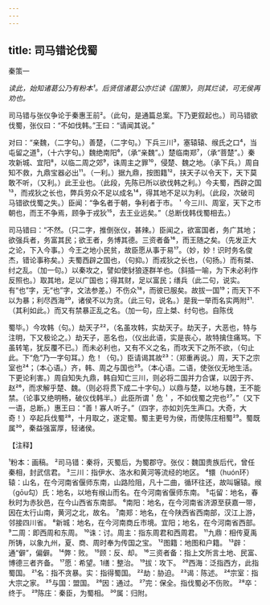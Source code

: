 ```yaml
---
---
---
```

title: 司马错论伐蜀
---



秦策一

*读此，始知诸葛公乃有粉本¹。后贤信诸葛公亦烂读《国策》，则其烂读，可无侯再劝也。*

司马错与张仪争论于秦惠王前²。（此句，是通篇总案。下乃更叙起也。）司马错欲伐蜀，张仪曰：“不如伐韩。”王曰：“请闻其说。”

对曰：“亲魏，（二字句。）善楚，（二字句。）下兵三川³，塞辕辕、缑氏之口⁴，当屯留之道⁵，（十六字句。）魏绝南阳⁶，（承“亲魏”。）楚临南郑⁷，（承“菩楚”。）秦攻新城、宜阳⁸，以临二周之郊⁹，诛周主之罪¹⁰，侵楚、魏之地。（承下兵。）周自知不救，九鼎宝器必出¹¹。（一利。）据九鼎，按图籍¹²，挟天子以令天下，天下莫敢不听，（又利。）此王业也。（此段，先陈已所以欲伐韩之利。）今夫蜀，西辟之国¹³，而戎狄之长也，弊兵劳众不足以成名¹⁴，得其地不足以为利。（此段，次破司马错欲伐蜀之失。）臣闻：“争名者于朝，争利者于市。＇今三川、周室，天下之市朝也，而王不争焉，顾争于戎狄¹⁵，去王业远矣。”（总断伐韩伐蜀相去。）

司马错曰：“不然。（只二字，推倒张仪，甚辣。）臣闻之，欲富国者，务广其地；欲强兵者，务富其民；欲王者，务博其德。三资者备¹⁶，而王随之矣。（先发正大之论，下入今事。）今王之地小民贫，故臣愿从事于易¹⁷。（妙，妙！识时务名俊杰，错论事称矣。）夫蜀西辟之国也，（句抑。）而戎狄之长也，（句扬。）而有桀、纣之乱。（加一句。）以秦攻之，譬如使豺狼逐群羊也。（斜插一喻，为下未必利作反照也。）取其地，足以广国也；得其财，足以富民；缮兵（此二句，说实。有“也”字，无“也”字，文法参差。）不伤众¹⁸，而彼已服矣。故拔一国¹⁹；而天下不以为暴；利尽西海²⁰，诸侯不以为贪。（此三句，说名。）是我一举而名实两附²¹.（其利如此。）而又有禁暴正乱之名。（加一句，应上桀、纣句也。自陈伐

蜀毕。）今攻韩（句。）劫天子²²，（名虽攻韩，实劫天子。劫天子，大恶也，特与注明，下又极论之。）劫天子，恶名也，（仪出此语，实是丧心，故特擒住痛骂。下虽转笔，犹反覆不已。）而未必利也，又有不义之名，而攻天下之所不欲，（句止此。下“危”乃一字句耳。）危！（句。）臣请谒其故²³：（郑重再说。）周，天下之宗室也²⁴；（本心语。）齐，韩、周之与国也²⁵。（本心语。二语，使张仪无地生活。下更论利害。）周自知失九鼎，韩自知亡三川，则必将二国并力合谋，以因于齐、赵²⁶，而求解乎楚、魏。（则必将贯下成二十字句。）以鼎与楚，以地与魏，王不能禁。（论事又绝明畅，破仪伐韩半。）此臣所谓＇危＇，不如伐蜀之完也²⁷。”（又下一语，总断。）惠王曰：“善！寡人听子。”（四字，亦如刘先生声口。大奇，大奇！）卒起兵伐蜀²⁸，十月取之，遂定蜀。蜀主更号为侯，而使陈庄相蜀²⁹。蜀既属³⁰，秦益强富厚，轻诸侯。

【注释】

¹粉本：画稿。
²司马错：秦将，灭蜀后，为蜀郡守。张仪：魏国贵族后代，曾任秦相，封武信君。
³三川：指伊水、洛水和黄河等流经的地区。
⁴镮（huón环）辕：山名，在今河南省偃师东南，山路险阻，凡十二曲，循环往还，故叫辗辕。缑（gōu勾）氏：地名，以地有缑山而名。在今河南省偃师东南。
⁵屯留：地名，春秋时为赤狄邑，在今山西省东南部。
⁶南阳：地名，在今河南省济源至获嘉一带，因在太行山南，黄河之北，故名。
⁷南郑：地名，在今陕西省西南部，汉江上游，邻接四川省。
⁸新城：地名，在今河南商丘市境。宜阳；地名，在今河南省西部。
⁹二周：即西周和东周。
¹⁰诛：讨。周主：指东周君和西周君。
¹¹九鼎：相传夏禹所铸，以象九州，夏、商、周时奉为传国之宝。
¹²图籍：地图和户籍。
¹³辟：通“僻”，偏僻。
¹⁴弊：败。
¹⁵顾：反、却。
¹⁶三资者备：指上文所言土地、民富、博德三者齐备。
¹⁷愿：希望。1缮：整治。
¹⁹拔：攻下。
²⁰西海：泛指西方，此指蜀国。
²¹名：指不贪暴。实：指得蜀国。
²²劫：胁迫。
²³谒：陈述。
²⁴宗室：指大宗之家。
²⁵与国：盟国。
²⁶因：通过。
²⁷完：保全。指伐蜀必不伤败。
²⁸卒：终于。
²⁹陈庄：秦臣，为蜀相。
³⁰属：归附。